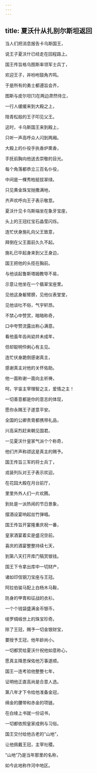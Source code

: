 ```yaml
---
---
---
```

title: 夏沃什从扎别尔斯坦返回
---




当人们把消息报告卡乌斯国王，

说王子夏沃什已经走在回程路上。

国王传旨格乌图斯率领军士兵丁，

欢迎王子，并吩咐鼓角齐鸣。

于是所有的勇士都遵旨会齐，

图斯与皮尔坦[1]在两边肃然侍立，

一行人缓缓来到大殿之上，

陪青松般的王子叩见父王。

这时，卡乌斯国王来到殿上，

只听一声高呼众人闪到两厢。

大殿上的仆役手执香炉熏香，

手抚前胸向他送去崇敬的目光。

每个角落都恭立三百名仆役，

中间是一棵秀柏挺拔翠绿。

只见黄金珠宝抛撒满地，

齐声欢呼向王子表示敬意。

夏沃什见卡乌斯端坐在象牙宝座，

头上的王冠红宝石晶莹闪烁。

连忙伏身施礼向父王致意，

拜倒在父王面前久久不起。

施礼已毕起身来到父王身边，

国王把他的头揽在胸前。

与他谈起鲁斯塔姆教导不易，

示意让他坐在一个翡翠宝座里。

见他这身躯臂膀，见他仪表堂堂，

见他谈吐不俗，气宇轩昂。

不禁心中赞赏，暗暗称奇，

口中夸赞流露出称心满意。

看他虽年齿尚幼并未成年，

但却聪明伶俐心有主见。

连忙伏身跪倒感谢真主，

感谢真主对他的关怀佑助。

他一面称谢一面向主祈祷，

呵，宇宙主宰理智之主，爱情之主！

一切善意都是你的意志的体现，

愿你永赐王子遂意平安。

全国的公卿贵胄都携带礼品，

兴高采烈赶来朝见国君。

一见夏沃什皇家气派个个称奇，

他们齐声称颂这是真主的赐予。

国王传旨三军的将士兵丁，

戎装列队对王子表示欢迎。

在花园大殿在月台前厅，

里里外外人们一片欢腾。

到处是一派热闹的节日景象，

摆酒设宴响起丝竹弹唱。

国王传旨开宴隆重庆祝一番，

皇家酒宴着实是盛况空前。

喜庆的酒宴整整持续七天，

到第八天打开库门犒赏银钱。

国王下令拿出库中一切财产，

诸如印信钢刀宝座与王冠。

阿拉伯骏马配上白杨木马鞍，

防身的甲胄和征战的衣衫。

一个个钱袋盛满金币银币，

绫罗绸缎世上的珠宝珍奇。

除了王冠，赐予一切金银财宝，

要授予王冠，他年龄尚小。

一切都赏给夏沃什祝他如意称心，

愿真主降恩保佑他万事遂顺。

国王一连考验他整整七年，

证明他正直高尚是合意人选。

第八年才下令给他准备金冠，

绵金的腰带和赤金的项链。

在白绫上书就一份诏书，

一切都依照皇家成例与习俗。

国王交付给他古老的“山地”，

让他佩戴王冠，主宰社稷。

“山地”乃是当年那里的名称，

如今此地称作河中地区。